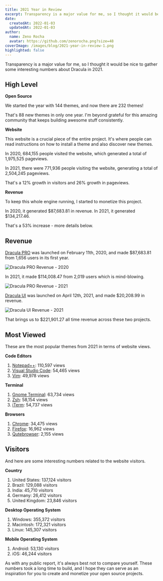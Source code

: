```yaml
---
title: 2021 Year in Review
excerpt: Transparency is a major value for me, so I thought it would be a good idea to gather some interesting numbers about Dracula in 2021.
date:
  createdAt: 2022-01-03
  updatedAt: 2022-01-03
author:
  name: Zeno Rocha
  avatar: https://github.com/zenorocha.png?size=48
coverImage: /images/blog/2021-year-in-review-1.png
highlighted: false
---
```


Transparency is a major value for me, so I thought it would be nice to gather some interesting numbers about Dracula in 2021.

## High Level

**Open Source**

We started the year with 144 themes, and now there are 232 themes!

That's 88 new themes in only one year. I'm beyond grateful for this amazing community that keeps building awesome stuff consistently.

**Website**

This website is a crucial piece of the entire project. It's where people can read instructions on how to install a theme and also discover new themes.

In 2020, 684,155 people visited the website, which generated a total of 1,975,525 pageviews.

In 2021, there were 771,936 people visiting the website, generating a total of 2,504,245 pageviews.

That's a 12% growth in visitors and 26% growth in pageviews.

**Revenue**

To keep this whole engine running, I started to monetize this project.

In 2020, it generated $87,683.81 in revenue. In 2021, it generated $134,217.46.

That's a 53% increase - more details below.

## Revenue

[Dracula PRO](/pro) was launched on February 11th, 2020, and made $87,683.81 from 1,656 users in its first year.

![Dracula PRO Revenue - 2020](/images/blog/2021-year-in-review-1.png)

In 2021, it made $114,008.47 from 2,019 users which is mind-blowing.

![Dracula PRO Revenue - 2021](/images/blog/2021-year-in-review-2.png)

[Dracula UI](/ui) was launched on April 12th, 2021, and made $20,208.99 in revenue.

![Dracula UI Revenue - 2021](/images/blog/2021-year-in-review-3.png)

That brings us to $221,901.27 all time revenue across these two projects.

## Most Viewed

These are the most popular themes from 2021 in terms of website views.

**Code Editors**

1. [Notepad++](/notepad-plus-plus): 110,597 views
2. [Visual Studio Code](/visual-studio-code): 54,465 views
3. [Vim](/vim): 49,978 views

**Terminal**

1. [Gnome Terminal](/gnome-terminal): 63,734 views
2. [Zsh](/zsh): 58,154 views
3. [iTerm](/iterm): 54,737 views

**Browsers**

1. [Chrome](/chrome): 34,475 views
1. [Firefox](/firefox): 16,962 views
1. [Qutebrowser](/qutebrowser): 2,155 views

## Visitors

And here are some interesting numbers related to the website visitors.

**Country**

1. United States: 137,124 visitors
2. Brazil: 129,088 visitors
3. India: 45,710 visitors
4. Germany: 26,412 visitors
5. United Kingdom: 23,846 visitors

**Desktop Operating System**

1. Windows: 355,372 visitors
2. Macintosh: 172,321 visitors
3. Linux: 145,307 visitors

**Mobile Operating System**

1. Android: 53,130 visitors
2. iOS: 46,244 visitors

As with any public report, it's always best not to compare yourself. These numbers took a long time to build, and I hope they can serve as an inspiration for you to create and monetize your open source projects.
